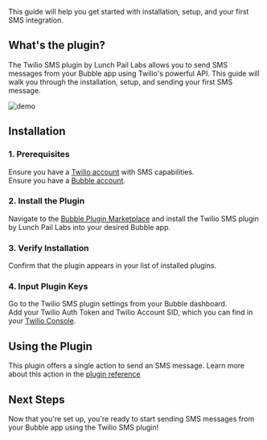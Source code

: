 
This guide will help you get started with installation, setup, and your first SMS integration.

## What's the plugin?

The Twilio SMS plugin by Lunch Pail Labs allows you to send SMS messages from your Bubble app using Twilio's powerful API. This guide will walk you through the installation, setup, and sending your first SMS message.

![demo](https://res.cloudinary.com/dpfmaccxx/image/upload/v1728496716/twilio_sms_d80ydu.gif)

## Installation

### 1. Prerequisites

Ensure you have a [Twilio account](https://www.twilio.com/try-twilio) with SMS capabilities.  
Ensure you have a [Bubble account](https://bubble.io/login?mode=signup).

### 2. Install the Plugin

Navigate to the [Bubble Plugin Marketplace](https://bubble.io/plugin/twilio-sms-1698800395153x819526937459294200) and install the Twilio SMS plugin by Lunch Pail Labs into your desired Bubble app.

### 3. Verify Installation

Confirm that the plugin appears in your list of installed plugins.

### 4. Input Plugin Keys

Go to the Twilio SMS plugin settings from your Bubble dashboard.  
Add your Twilio Auth Token and Twilio Account SID, which you can find in your [Twilio Console](https://www.twilio.com/console).

## Using the Plugin

This plugin offers a single action to send an SMS message. Learn more about this action in the [plugin reference](/bubble/twilio-sms/send-sms)

## Next Steps

Now that you're set up, you're ready to start sending SMS messages from your Bubble app using the Twilio SMS plugin!

<twilioFooter />
